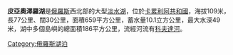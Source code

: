 {{Infobox lake
 | lake_name = 皮亞奧澤羅湖<br>Пяозеро<br>Pääjärvi
 | image_lake = Lake Pyaozero NASA.jpg
 | caption_lake = 皮亞奧澤羅湖衛星圖片
 | image_bathymetry = 
 | caption_bathymetry = 
 | location = [[卡累利阿共和國|卡累利阿共和國]]
 | coords = {{Coord|66.0833333|N|30.9666667|E|region:RU_type:waterbody|display=inline,title}}
 | type = 
 | inflow = 
 | outflow = 
 | catchment = 
 | basin_countries = {{RUS}}
 | length = 
 | width = 
 | area = [[1_E8_m²|659 km²]]
 | depth = 
 | max-depth = 
 | volume = 
 | residence_time = 
 | shore = 
 | elevation = 
 | islands = 
 | cities = 
}}

'''皮亞奧澤羅湖'''是[[俄羅斯|俄羅斯]]西北部的大型[[淡水湖|淡水湖]]，位於[[卡累利阿共和國|卡累利阿共和國]]，海拔109米，長77公里、闊30公里，面積659平方公里，蓄水量10.1立方公里，最大水深49米，湖中多個島嶼的總面積186平方公里，流經河流有[[科夫達河|科夫達河]]。


[[Category:俄羅斯湖泊|Category:俄羅斯湖泊]]

{{Russia-geo-stub}}